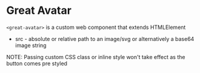 # Great Avatar

```<great-avatar>``` is a custom web component that extends HTMLElement
- src - absolute or relative path to an image/svg or alternatively a base64 image string 

NOTE: Passing custom CSS class or inline style won't take effect as the button comes pre styled
